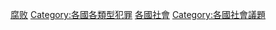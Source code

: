 {{Commonscat|Corruption by country}}
{{Categories by country|nocat}}

[[Category:腐败|]]
[[Category:各國各類型犯罪‎|Category:各國各類型犯罪‎]]
[[Category:各國社會|]]
[[Category:各國社會議題|Category:各國社會議題]]